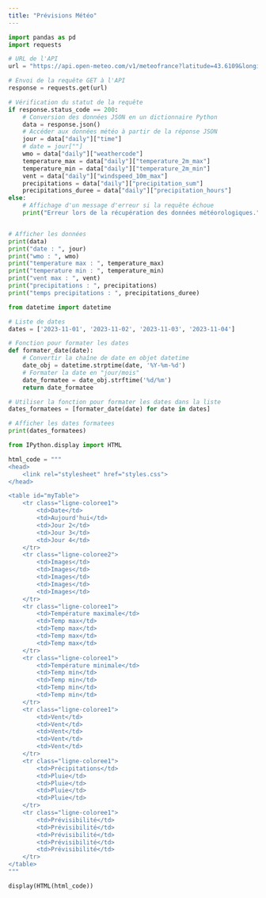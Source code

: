 ---
title: "Prévisions Météo"
---

```{python}
import pandas as pd
import requests

# URL de l'API
url = "https://api.open-meteo.com/v1/meteofrance?latitude=43.6109&longitude=3.8763&daily=weathercode,temperature_2m_max,temperature_2m_min,precipitation_sum,precipitation_hours,precipitation_probability_max,windspeed_10m_max&timezone=Europe%2FBerlin"

# Envoi de la requête GET à l'API
response = requests.get(url)

# Vérification du statut de la requête
if response.status_code == 200:
    # Conversion des données JSON en un dictionnaire Python
    data = response.json()
    # Accéder aux données météo à partir de la réponse JSON
    jour = data["daily"]["time"]
    # date = jour[""]
    wmo = data["daily"]["weathercode"]
    temperature_max = data["daily"]["temperature_2m_max"]
    temperature_min = data["daily"]["temperature_2m_min"]
    vent = data["daily"]["windspeed_10m_max"]
    precipitations = data["daily"]["precipitation_sum"]
    precipitations_duree = data["daily"]["precipitation_hours"]
else:
    # Affichage d'un message d'erreur si la requête échoue
    print("Erreur lors de la récupération des données météorologiques.")


# Afficher les données
print(data)
print("date : ", jour)
print("wmo : ", wmo)
print("temperature max : ", temperature_max)
print("temperature min : ", temperature_min)
print("vent max : ", vent)
print("precipitations : ", precipitations)
print("temps precipitations : ", precipitations_duree)
```

```{python}
from datetime import datetime

# Liste de dates
dates = ['2023-11-01', '2023-11-02', '2023-11-03', '2023-11-04']

# Fonction pour formater les dates
def formater_date(date):
    # Convertir la chaîne de date en objet datetime
    date_obj = datetime.strptime(date, '%Y-%m-%d')
    # Formater la date en "jour/mois"
    date_formatee = date_obj.strftime('%d/%m')
    return date_formatee

# Utiliser la fonction pour formater les dates dans la liste
dates_formatees = [formater_date(date) for date in dates]

# Afficher les dates formatees
print(dates_formatees)
```

```{python}
from IPython.display import HTML

html_code = """
<head>
    <link rel="stylesheet" href="styles.css">
</head>

<table id="myTable">
    <tr class="ligne-coloree1">
        <td>Date</td>
        <td>Aujourd'hui</td>
        <td>Jour 2</td>
        <td>Jour 3</td>
        <td>Jour 4</td>
    </tr>
    <tr class="ligne-coloree2">
        <td>Images</td>
        <td>Images</td>
        <td>Images</td>
        <td>Images</td>
        <td>Images</td>
    </tr>
    <tr class="ligne-coloree1">
        <td>Température maximale</td>
        <td>Temp max</td>
        <td>Temp max</td>
        <td>Temp max</td>
        <td>Temp max</td>
    </tr>
    <tr class="ligne-coloree1">
        <td>Température minimale</td>
        <td>Temp min</td>
        <td>Temp min</td>
        <td>Temp min</td>
        <td>Temp min</td>
    </tr>
    <tr class="ligne-coloree1">
        <td>Vent</td>
        <td>Vent</td>
        <td>Vent</td>
        <td>Vent</td>
        <td>Vent</td>
    </tr>
    <tr class="ligne-coloree1">
        <td>Précipitations</td>
        <td>Pluie</td>
        <td>Pluie</td>
        <td>Pluie</td>
        <td>Pluie</td>
    </tr>
    <tr class="ligne-coloree1">
        <td>Prévisibilité</td>
        <td>Prévisibilité</td>
        <td>Prévisibilité</td>
        <td>Prévisibilité</td>
        <td>Prévisibilité</td>
    </tr>
</table>
"""

display(HTML(html_code))
```